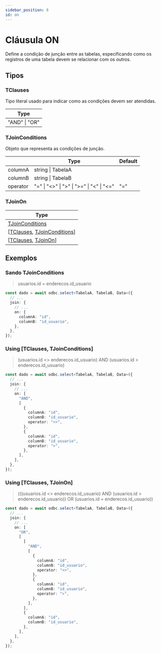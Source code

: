 ```yaml
---
sidebar_position: 8
id: on
---
```



# Cláusula ON

Define a condição de junção entre as tabelas, especificando como os registros de uma tabela devem se relacionar com os outros.

## Tipos

### TClauses

Tipo literal usado para indicar como as condições devem ser atendidas.

| Type          |
| ------------- |
| "AND" \| "OR" |

### TJoinConditions

Objeto que representa as condições de junção.

|          | Type                                                        | Default |
| -------- | ----------------------------------------------------------- | ------- |
| columnA  | string \| <KeyOfKey>TabelaA</KeyOfKey>                      |         |
| columnB  | string \| <KeyOfKey>TabelaB</KeyOfKey>                      |         |
| operator | "=" \| "&lt;&gt;" \| "&gt;" \| "&gt;=" \| "&lt;" \| "&lt;=" | "="     |

### TJoinOn

| Type                                                                                                                      |
| ------------------------------------------------------------------------------------------------------------------------- |
| [<TypeKey>TJoinConditions</TypeKey>](#tjoinconditions)                                                                    |
| \[[<TypeKey>TClauses</TypeKey>](#tclauses), <ArrayKey>[<TypeKey>TJoinConditions</TypeKey>](#tjoinconditions)</ArrayKey>\] |
| \[[<TypeKey>TClauses</TypeKey>](#tclauses), <ArrayKey>[<TypeKey>TJoinOn</TypeKey>](#tjoinon)</ArrayKey>\]                 |

## Exemplos

### Sando <TypeKey>TJoinConditions</TypeKey>

> usuarios.id = enderecos.id_usuario

```ts
const dado = await odbc.select<TabelaA, TabelaB, Data>({
  // ...
  join: {
    // ...
    on: {
      columnA: "id",
      columnB: "id_usuario",
    },
  },
});
```

### Using \[<TypeKey>TClauses</TypeKey>, <ArrayKey><TypeKey>TJoinConditions</TypeKey></ArrayKey>\]

> (usuarios.id &lt;&gt; enderecos.id_usuario) AND (usuarios.id > enderecos.id_usuario)

```ts
const dado = await odbc.select<TabelaA, TabelaB, Data>({
  // ...
  join: {
    // ...
    on: [
      "AND",
      [
        {
          columnA: "id",
          columnB: "id_usuario",
          operator: "<>",
        },
        {
          columnA: "id",
          columnB: "id_usuario",
          operator: ">",
        },
      ],
    ],
  },
});
```

### Using \[<TypeKey>TClauses</TypeKey>, <ArrayKey><TypeKey>TJoinOn</TypeKey></ArrayKey>\]

> (((usuarios.id &lt;&gt; enderecos.id_usuario) AND (usuarios.id > enderecos.id_usuario)) OR (usuarios.id = enderecos.id_usuario))

```ts
const dado = await odbc.select<TabelaA, TabelaB, Data>({
  // ...
  join: {
    // ...
    on: [
      "OR",
      [
        [
          "AND",
          [
            {
              columnA: "id",
              columnB: "id_usuario",
              operator: "<>",
            },
            {
              columnA: "id",
              columnB: "id_usuario",
              operator: ">",
            },
          ],
        ],
        {
          columnA: "id",
          columnB: "id_usuario",
        },
      ],
    ],
  },
});
```
